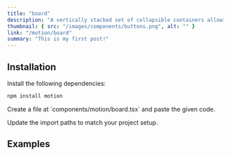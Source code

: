 ```yaml
---
title: "board"
description: "A vertically stacked set of collapsible containers allowing users to toggle content visibility. Customize the animation effects with variants and transitions for expanding/collapsing the sections."
thumbnail: { src: "/images/components/buttons.png", alt: "" }
link: "/motion/board"
summary: "This is my first post!"
---
```


<AuthPreview name="board-demo" />

## Installation

<Steps>
<Step>
Install the following dependencies:
</Step>

```bash 
npm install motion
```

<Step>
    Create a file at `components/motion/board.tsx` and paste the given code.
</Step>

<CollapsibleSource name="board-demo" />

<Step>Update the import paths to match your project setup.</Step>

</Steps>

## Examples
